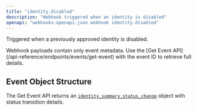 ```yaml
---
title: "identity.disabled"
description: "Webhook triggered when an identity is disabled"
openapi: "webhooks-openapi.json webhook identity.disabled"
---
```


Triggered when a previously approved identity is disabled.

<Note>
Webhook payloads contain only event metadata. Use the [Get Event API](/api-reference/endpoints/events/get-event) with the event ID to retrieve full details.
</Note>

## Event Object Structure

The Get Event API returns an [`identity_summary_status_change`](/api-reference/events/identity-status-change-object) object with status transition details.

